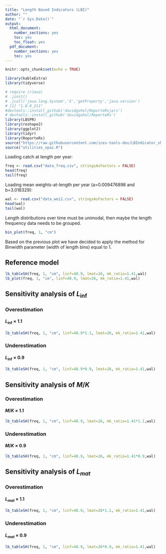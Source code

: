 ---
title: "Length Based Indicators (LBI)"
author: ""
date: "`r Sys.Date()`"
output:
  html_document:
    number_sections: yes
    toc: yes
    toc_float: yes
  pdf_document:
    number_sections: yes
    toc: yes
---

```{r setup, include=FALSE}
knitr::opts_chunk$set(echo = TRUE)
```



```{r, warning=FALSE, message=FALSE, echo=FALSE,include=FALSE}
library(kableExtra)
library(tidyverse)

# require (rJava)
# .jinit()
# .jcall('java.lang.System','S','getProperty','java.version')
# [1] "1.8.0_211"
#devtools::install_github('davidgohel/ReporteRsjars')
# devtools::install_github('davidgohel/ReporteRs')
library(LBSPR) 
library(reshape2)
library(ggplot2) 
library(tidyr)
library(ReporteRs) 
source("https://raw.githubusercontent.com/ices-tools-dev/LBIndicator_shiny/master/utilities.R") 
source("utilities_vpaz.R") 
```


Loading catch at length per year:


```{r,warning=FALSE, message=FALSE,}
freq <- read.csv("data_freq.csv", stringsAsFactors = FALSE)
head(freq)
tail(freq)
```

Loading mean weights-at-length per year (a=0.009476898 and b=3.018329):


```{r,warning=FALSE, message=FALSE,}
wal <- read.csv("data_wei2.csv", stringsAsFactors = FALSE)
head(wal)
tail(wal)
```


Length distributions over time must be unimodal, then maybe the length frequency data needs to be grouped.


```{r, message=FALSE}
bin_plot(freq, 1, "cm")
```

Based on the previous plot we have decided to apply the method for Binwidth parameter
 (width of length bins) equal to 1.
 
 
## Reference model


```{r,warning=FALSE}
lb_tableSH(freq, 1, "cm", linf=48.9, lmat=26, mk_ratio=1.41,wal)
lb_plot(freq, 1, "cm", linf=48.9, lmat=26, mk_ratio=1.41,wal)
```


## Sensitivity analysis of $L_{\inf}$

### Overestimation

#### $L_{\inf} \times 1.1$

```{r,warning=FALSE}
lb_tableSH(freq, 1, "cm", linf=48.9*1.1, lmat=26, mk_ratio=1.41,wal)
```

### Underestimation 

#### $L_{\inf} \times 0.9$

```{r,warning=FALSE}
lb_tableSH(freq, 1, "cm", linf=48.9*0.9, lmat=26, mk_ratio=1.41,wal)
```


## Sensitivity analysis of $M/K$

### Overestimation

#### $M/K \times 1.1$

```{r,warning=FALSE}
lb_tableSH(freq, 1, "cm", linf=48.9, lmat=26, mk_ratio=1.41*1.1,wal)
```


### Underestimation 

#### $M/K \times 0.9$

```{r,warning=FALSE}
lb_tableSH(freq, 1, "cm", linf=48.9, lmat=26, mk_ratio=1.41*0.9,wal)
```


## Sensitivity analysis of $L_{mat}$

### Overestimation

#### $L_{mat} \times 1.1$

```{r,warning=FALSE}
lb_tableSH(freq, 1, "cm", linf=48.9, lmat=26*1.1, mk_ratio=1.41,wal)
```



### Underestimation 

#### $L_{mat} \times 0.9$

```{r,warning=FALSE}
lb_tableSH(freq, 1, "cm", linf=48.9, lmat=26*0.9, mk_ratio=1.41,wal)
```

